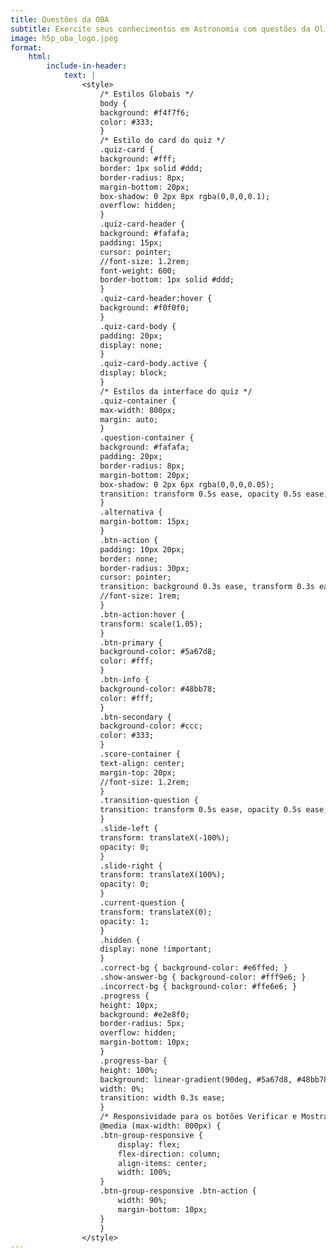 ```yaml
---
title: Questões da OBA
subtitle: Exercite seus conhecimentos em Astronomia com questões da Olimpíada Brasileira de Astronomia.
image: h5p_oba_logo.jpeg
format:
    html:
        include-in-header:
            text: |                                              
                <style>
                    /* Estilos Globais */
                    body {                    
                    background: #f4f7f6;
                    color: #333;                    
                    }
                    /* Estilo do card do quiz */
                    .quiz-card {
                    background: #fff;
                    border: 1px solid #ddd;
                    border-radius: 8px;
                    margin-bottom: 20px;
                    box-shadow: 0 2px 8px rgba(0,0,0,0.1);
                    overflow: hidden;
                    }
                    .quiz-card-header {
                    background: #fafafa;
                    padding: 15px;
                    cursor: pointer;
                    //font-size: 1.2rem;
                    font-weight: 600;
                    border-bottom: 1px solid #ddd;
                    }
                    .quiz-card-header:hover {
                    background: #f0f0f0;
                    }
                    .quiz-card-body {
                    padding: 20px;
                    display: none;
                    }
                    .quiz-card-body.active {
                    display: block;
                    }
                    /* Estilos da interface do quiz */
                    .quiz-container {
                    max-width: 800px;
                    margin: auto;
                    }
                    .question-container {
                    background: #fafafa;
                    padding: 20px;
                    border-radius: 8px;
                    margin-bottom: 20px;
                    box-shadow: 0 2px 6px rgba(0,0,0,0.05);
                    transition: transform 0.5s ease, opacity 0.5s ease;
                    }
                    .alternativa {
                    margin-bottom: 15px;
                    }
                    .btn-action {
                    padding: 10px 20px;
                    border: none;
                    border-radius: 30px;
                    cursor: pointer;
                    transition: background 0.3s ease, transform 0.3s ease;
                    //font-size: 1rem;
                    }
                    .btn-action:hover {
                    transform: scale(1.05);
                    }
                    .btn-primary {
                    background-color: #5a67d8;
                    color: #fff;
                    }
                    .btn-info {
                    background-color: #48bb78;
                    color: #fff;
                    }
                    .btn-secondary {
                    background-color: #ccc;
                    color: #333;
                    }
                    .score-container {
                    text-align: center;
                    margin-top: 20px;
                    //font-size: 1.2rem;
                    }
                    .transition-question {
                    transition: transform 0.5s ease, opacity 0.5s ease;
                    }
                    .slide-left {
                    transform: translateX(-100%);
                    opacity: 0;
                    }
                    .slide-right {
                    transform: translateX(100%);
                    opacity: 0;
                    }
                    .current-question {
                    transform: translateX(0);
                    opacity: 1;
                    }
                    .hidden {
                    display: none !important;
                    }
                    .correct-bg { background-color: #e6ffed; }
                    .show-answer-bg { background-color: #fff9e6; }
                    .incorrect-bg { background-color: #ffe6e6; }
                    .progress {
                    height: 10px;
                    background: #e2e8f0;
                    border-radius: 5px;
                    overflow: hidden;
                    margin-bottom: 10px;
                    }
                    .progress-bar {
                    height: 100%;
                    background: linear-gradient(90deg, #5a67d8, #48bb78);
                    width: 0%;
                    transition: width 0.3s ease;
                    }
                    /* Responsividade para os botões Verificar e Mostrar Resposta */
                    @media (max-width: 800px) {
                    .btn-group-responsive {
                        display: flex;
                        flex-direction: column;
                        align-items: center;
                        width: 100%;
                    }
                    .btn-group-responsive .btn-action {
                        width: 90%;
                        margin-bottom: 10px;
                    }
                    }
                </style>
---
```


```{=html}
<!-- Container para os questionários -->
  <div id="quizzes"></div>

  <script>
    // Função para alternar a exibição do conteúdo (collapse)
    function toggleCollapse(event) {
      const header = event.currentTarget;
      const cardBody = header.nextElementSibling;
      cardBody.classList.toggle('active');
    }

    // Função que gera um novo questionário
    function gen_questionario(arquivoQuestoes, titulo) {
      // Gera um ID único para este quiz
      const quizId = "quiz" + Date.now() + Math.floor(Math.random() * 1000);
      const containerHTML = `
        <div class="quiz-card">
          <div class="quiz-card-header">${titulo}</div>
          <div class="quiz-card-body" id="${quizId}_body">
            <div class="quiz-container" id="${quizId}">
              <h3 style="text-align: center; margin-bottom: 20px;">${titulo}</h3>
              <div style="text-align: center; margin-bottom: 20px;">
                <label>
                  <input type="radio" name="${quizId}_quizMode" value="random" checked> Modo Aleatório
                </label>
                <label style="margin-left: 15px;">
                  <input type="radio" name="${quizId}_quizMode" value="sequential"> Modo Sequencial
                </label>
              </div>
              <div id="${quizId}_questionArea" class="question-container transition-question current-question">
                <!-- Questão será carregada aqui -->
              </div>
              <div style="text-align: center; margin-bottom: 10px;">
                <span id="${quizId}_questionNavigation">Questão 1 de 10</span>
              </div>
              <div style="margin-bottom: 20px;">
                <div class="progress">
                  <div id="${quizId}_questionProgress" class="progress-bar" role="progressbar"></div>
                </div>
                <div style="text-align: center;" id="${quizId}_progressText">0 questões amostradas</div>
              </div>
              <div class="score-container">
                Pontuação: <span id="${quizId}_currentScore">0</span> / <span id="${quizId}_maxScore">0</span>
              </div>
              <div style="display: flex; justify-content: space-between; align-items: center; margin-top: 20px;">
                <button id="${quizId}_prevBtn" class="btn-action btn-secondary" disabled>Questão Anterior</button>
                <div class="btn-group-responsive">
                  <button id="${quizId}_verifyBtn" class="btn-action btn-primary">Verificar</button>
                  <button id="${quizId}_showAnswerBtn" class="btn-action btn-info">Mostrar Resposta</button>
                </div>
                <button id="${quizId}_nextBtn" class="btn-action btn-secondary">Próxima Questão</button>
              </div>
              <div id="${quizId}_finalResult" class="hidden" style="margin-top: 20px; padding: 10px; background: #e6ffe6; border: 1px solid #b2d8b2; border-radius: 5px; text-align: center;">
                Parabéns! Você completou o quiz. Sua pontuação final é: <span id="${quizId}_finalScoreValue"></span> / <span id="${quizId}_finalMaxScoreValue"></span>
                <button id="${quizId}_tryAgainBtn" class="btn-action btn-primary" style="margin-left: 10px; padding: 5px 10px;">Tentar Novamente</button>
              </div>
            </div>
          </div>
        </div>
      `;
      document.getElementById("quizzes").insertAdjacentHTML("beforeend", containerHTML);

      // Adiciona o evento de clique para o header (colapso)
      const cardHeaders = document.querySelectorAll('.quiz-card-header');
      cardHeaders.forEach(header => {
        header.addEventListener('click', toggleCollapse);
      });

      // Referência ao container específico do quiz
      const quizContainer = document.getElementById(quizId);

      // Variáveis e estado do quiz (escopo local para cada instância)
      let questions = [];
      let currentQuestionIndex = -1;
      let userAnswers = {};
      let score = 0;
      let maxPossibleScore = 0;
      let questionOrder = [];
      let quizMode = 'random';
      let answeredQuestions = {};
      let sampledQuestionCount = 0;
      let totalQuestions = 0;

      // Seleciona os elementos dentro deste quiz
      const questionArea = quizContainer.querySelector(`#${quizId}_questionArea`);
      const questionNavigationDisplay = quizContainer.querySelector(`#${quizId}_questionNavigation`);
      const progressTextDisplay = quizContainer.querySelector(`#${quizId}_progressText`);
      const questionProgress = quizContainer.querySelector(`#${quizId}_questionProgress`);
      const currentScoreDisplay = quizContainer.querySelector(`#${quizId}_currentScore`);
      const maxScoreDisplay = quizContainer.querySelector(`#${quizId}_maxScore`);
      const prevBtn = quizContainer.querySelector(`#${quizId}_prevBtn`);
      const nextBtn = quizContainer.querySelector(`#${quizId}_nextBtn`);
      const verifyBtn = quizContainer.querySelector(`#${quizId}_verifyBtn`);
      const showAnswerBtn = quizContainer.querySelector(`#${quizId}_showAnswerBtn`);
      const finalResultDiv = quizContainer.querySelector(`#${quizId}_finalResult`);
      const finalScoreValueDisplay = quizContainer.querySelector(`#${quizId}_finalScoreValue`);
      const finalMaxScoreValueDisplay = quizContainer.querySelector(`#${quizId}_finalMaxScoreValue`);
      const tryAgainBtn = quizContainer.querySelector(`#${quizId}_tryAgainBtn`);
      const quizModeRadios = quizContainer.querySelectorAll(`input[name="${quizId}_quizMode"]`);

      // Função para carregar as questões do arquivo
      async function loadQuestions() {
        try {
          const response = await fetch(arquivoQuestoes);
          const text = await response.text();
          const questionBlocks = text.trim().split('---');
          questions = questionBlocks.map(block => {
            const lines = block.trim().split('\n').map(line => line.trim());
            let question = {};
            let alternativas = [];
            let readingAlternativas = false;
            for (const line of lines) {
              if (line.startsWith('tipo:')) {
                question.tipo = line.split(':')[1].trim();
              } else if (line.startsWith('enunciado:')) {
                question.enunciado = line.split(':')[1].trim();
              } else if (line.startsWith('caminhofig:')) {
                question.caminhofig = line.split(':')[1].trim();
              } else if (line.startsWith('- ')) {
                readingAlternativas = true;
                let alternativaText = line.substring(2).trim();
                let correta = false;
                if (alternativaText.startsWith('X ')) {
                  correta = true;
                  alternativaText = alternativaText.substring(2).trim();
                }
                alternativas.push({ texto: alternativaText, correta: correta });
              } else if (readingAlternativas) {
                let alternativaText = line.trim();
                let correta = false;
                if (alternativaText.startsWith('- X ')) {
                  correta = true;
                  alternativaText = alternativaText.substring(4).trim();
                } else if (alternativaText.startsWith('- ')) {
                  alternativaText = alternativaText.substring(2).trim();
                } else if (alternativaText !== '') {
                  alternativas[alternativas.length - 1].texto += '\n' + alternativaText;
                }
              }
            }
            question.alternativas = alternativas;
            return question;
          });
          totalQuestions = questions.length;
          initializeQuiz();
        } catch (error) {
          console.error('Erro ao carregar o arquivo de questões:', error);
        }
      }

      // Inicializa o quiz
      function initializeQuiz() {
        currentQuestionIndex = -1;
        userAnswers = {};
        score = 0;
        maxPossibleScore = totalQuestions;
        questionOrder = [...Array(questions.length).keys()];
        answeredQuestions = {};
        sampledQuestionCount = 0;
        finalResultDiv.classList.add('hidden');
        currentScoreDisplay.textContent = score;
        maxScoreDisplay.textContent = maxPossibleScore;
        quizMode = Array.from(quizModeRadios).find(r => r.checked).value;
        if (quizMode === 'random') {
          shuffleArray(questionOrder);
        }
        updateProgress();
        nextQuestion();
      }

      function shuffleArray(array) {
        for (let i = array.length - 1; i > 0; i--) {
          const j = Math.floor(Math.random() * (i + 1));
          [array[i], array[j]] = [array[j], array[i]];
        }
      }

      function displayQuestion(index, transitionDirection = null) {
        if (index < 0 || index >= questions.length) return;
        const question = questions[questionOrder[index]];
        const currentQuestionAnsweredState = answeredQuestions[questionOrder[index]] ? answeredQuestions[questionOrder[index]].state : null;
        questionArea.className = 'question-container transition-question current-question';
        if (currentQuestionAnsweredState === 'correct') {
          questionArea.classList.add('correct-bg');
        } else if (currentQuestionAnsweredState === 'shown') {
          questionArea.classList.add('show-answer-bg');
        } else if (currentQuestionAnsweredState === 'incorrect') {
          questionArea.classList.add('incorrect-bg');
        }
        const questionHTML = `
          <h5 style="margin-bottom: 15px;">${question.enunciado}</h5>
          ${question.caminhofig ? `<img src="${question.caminhofig}" style="max-width: 100%; border-radius: 8px; margin-bottom: 15px;" alt="Imagem da questão">` : ''}
        `;
        let shuffledAlternativesIndices = [...Array(question.alternativas.length).keys()];
        shuffleArray(shuffledAlternativesIndices);
        let alternativesHTML = '';
        for (let i = 0; i < shuffledAlternativesIndices.length; i++) {
          const originalIndex = shuffledAlternativesIndices[i];
          const alternativa = question.alternativas[originalIndex];
          alternativesHTML += `
            <div class="alternativa">
              <label>
                <input type="${question.tipo === 'multichoice' ? 'checkbox' : 'radio'}" name="${quizId}_answer" value="${originalIndex}" ${currentQuestionAnsweredState ? 'disabled' : ''}>
                ${alternativa.texto}
              </label>
            </div>
          `;
        }
        questionArea.innerHTML = questionHTML + alternativesHTML;
        questionNavigationDisplay.textContent = `Questão ${currentQuestionIndex + 1} de ${totalQuestions}`;
        if (userAnswers[questionOrder[index]]) {
          userAnswers[questionOrder[index]].forEach(answerIndex => {
            const inputElement = questionArea.querySelector(`input[name="${quizId}_answer"][value="${answerIndex}"]`);
            if (inputElement) {
              inputElement.checked = true;
            }
          });
        }
        if (currentQuestionAnsweredState === 'shown') {
          question.alternativas.forEach((alternativa, originalIndex) => {
            if (alternativa.correta) {
              const inputElement = questionArea.querySelector(`input[name="${quizId}_answer"][value="${originalIndex}"]`);
              if (inputElement) {
                inputElement.checked = true;
              }
            }
          });
        }
        if (answeredQuestions[questionOrder[index]]) {
          verifyBtn.disabled = true;
          showAnswerBtn.disabled = true;
        } else {
          verifyBtn.disabled = false;
          showAnswerBtn.disabled = false;
        }
        questionArea.querySelectorAll(`input[name="${quizId}_answer"]`).forEach(input => {
          input.addEventListener('change', function() {
            saveCurrentAnswers();
          });
        });
        prevBtn.disabled = index <= 0;
        nextBtn.disabled = index >= questions.length - 1;
        questionArea.classList.remove('current-question', 'slide-left', 'slide-right');
        if (transitionDirection === 'left') {
          questionArea.classList.add('slide-right');
          setTimeout(() => {
            questionArea.classList.remove('slide-right');
            questionArea.classList.add('current-question');
          }, 100);
        } else if (transitionDirection === 'right') {
          questionArea.classList.add('slide-left');
          setTimeout(() => {
            questionArea.classList.remove('slide-left');
            questionArea.classList.add('current-question');
          }, 100);
        } else {
          questionArea.classList.add('current-question');
        }
      }

      function saveCurrentAnswers() {
        const selectedIndices = getSelectedAnswers();
        userAnswers[questionOrder[currentQuestionIndex]] = selectedIndices;
      }

      function getSelectedAnswers() {
        const selectedIndices = [];
        questionArea.querySelectorAll(`input[name="${quizId}_answer"]:checked`).forEach(input => {
          selectedIndices.push(parseInt(input.value));
        });
        return selectedIndices;
      }

      function checkAnswer() {
        const currentQuestion = questions[questionOrder[currentQuestionIndex]];
        const selectedAnswerIndices = getSelectedAnswers();
        const isCorrect = verifyCorrectness(currentQuestion, selectedAnswerIndices);
        if (!answeredQuestions[questionOrder[currentQuestionIndex]]) {
          answeredQuestions[questionOrder[currentQuestionIndex]] = { state: isCorrect ? 'correct' : 'incorrect', answers: selectedAnswerIndices };
          sampledQuestionCount++;
          updateProgress();
        } else {
          answeredQuestions[questionOrder[currentQuestionIndex]].state = isCorrect ? 'correct' : 'incorrect';
        }
        if (isCorrect) {
          score++;          
          questionArea.classList.add('correct-bg');
        } else {
          questionArea.classList.add('incorrect-bg');
        }
        currentScoreDisplay.textContent = score;
        verifyBtn.disabled = true;
        showAnswerBtn.disabled = true;
        disableAnswerInputs();
        checkFinalResultCondition();
      }

      function verifyCorrectness(currentQuestion, selectedAnswerIndices) {
        let isCorrect = true;
        let correctCount = 0;
        let selectedCount = selectedAnswerIndices.length;
        currentQuestion.alternativas.forEach(alt => { if (alt.correta) correctCount++; });
        if (correctCount !== selectedCount) {
          isCorrect = false;
        } else {
          selectedAnswerIndices.forEach(selectedIndex => {
            if (!currentQuestion.alternativas[selectedIndex].correta) {
              isCorrect = false;
            }
          });
        }
        return isCorrect;
      }

      function showSolution() {
        const currentQuestion = questions[questionOrder[currentQuestionIndex]];
        questionArea.querySelectorAll(`input[name="${quizId}_answer"]:checked`).forEach(input => {
          input.checked = false;
        });
        if (!answeredQuestions[questionOrder[currentQuestionIndex]]) {
          answeredQuestions[questionOrder[currentQuestionIndex]] = { state: 'shown', answers: [] };
          sampledQuestionCount++;
          updateProgress();
        } else {
          answeredQuestions[questionOrder[currentQuestionIndex]].state = 'shown';
        }
        questionArea.classList.add('show-answer-bg');
        currentQuestion.alternativas.forEach((alternativa, index) => {
          if (alternativa.correta) {
            const inputElement = questionArea.querySelector(`input[name="${quizId}_answer"][value="${index}"]`);
            if (inputElement) {
              inputElement.checked = true;
            }
          }
        });
        verifyBtn.disabled = true;
        showAnswerBtn.disabled = true;
        disableAnswerInputs();
        checkFinalResultCondition();
      }

      function disableAnswerInputs() {
        questionArea.querySelectorAll(`input[name="${quizId}_answer"]`).forEach(input => {
          input.disabled = true;
        });
      }

      function nextQuestion() {
        if (currentQuestionIndex < questions.length - 1) {
          currentQuestionIndex++;
          displayQuestion(currentQuestionIndex, 'right');
        }
        prevBtn.disabled = false;
        nextBtn.disabled = currentQuestionIndex === questions.length - 1;
        checkFinalResultCondition();
      }

      function previousQuestion() {
        if (currentQuestionIndex > 0) {
          currentQuestionIndex--;
          displayQuestion(currentQuestionIndex, 'left');
        }
        nextBtn.disabled = false;
        prevBtn.disabled = currentQuestionIndex <= 0;
      }

      function updateProgress() {
        const progressPercentage = (sampledQuestionCount / questions.length) * 100;
        questionProgress.style.width = `${progressPercentage}%`;
        progressTextDisplay.textContent = `${sampledQuestionCount} de ${questions.length} questões amostradas`;
      }

      function showFinalResult() {
        finalScoreValueDisplay.textContent = score;
        finalMaxScoreValueDisplay.textContent = maxPossibleScore;
        finalResultDiv.classList.remove('hidden');
      }

      function tryAgain() {
        initializeQuiz();
      }

      function checkFinalResultCondition() {
        if (sampledQuestionCount === questions.length) {
          showFinalResult();
        } else {
          finalResultDiv.classList.add('hidden');
        }
      }

      // Eventos
      verifyBtn.addEventListener('click', checkAnswer);
      showAnswerBtn.addEventListener('click', showSolution);
      nextBtn.addEventListener('click', nextQuestion);
      prevBtn.addEventListener('click', previousQuestion);
      tryAgainBtn.addEventListener('click', tryAgain);
      quizModeRadios.forEach(radio => {
        radio.addEventListener('change', () => { quizMode = radio.value; initializeQuiz(); });
      });

      // Carrega as questões do arquivo
      loadQuestions();
    }

    // Exemplos de chamadas – cada questionário funciona de forma independente
    gen_questionario("/h5p/questionario1.txt", "Título 1");
    gen_questionario("/h5p/questionario2.txt", "Título 2");
    //gen_questionario("/h5p/questionario3.txt", "27ª OBA - Nível 1");
  </script>

```